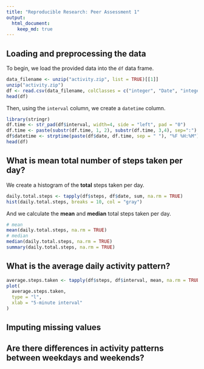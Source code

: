 ```yaml
---
title: "Reproducible Research: Peer Assessment 1"
output: 
  html_document:
    keep_md: true
---
```



## Loading and preprocessing the data

To begin, we load the provided data into the `df` data frame.

```r
data_filename <- unzip("activity.zip", list = TRUE)[[1]] 
unzip("activity.zip")
df <- read.csv(data_filename, colClasses = c("integer", "Date", "integer"))
head(df)
```

Then, using the `interval` column, we create a `datetime` column.

```r
library(stringr)
df.time <- str_pad(df$interval, width=4, side = "left", pad = "0")
df.time <- paste(substr(df.time, 1, 2), substr(df.time, 3,4), sep=":")
df$datetime <- strptime(paste(df$date, df.time, sep = " "), "%F %H:%M")
head(df)
```

## What is mean total number of steps taken per day?

We create a histogram of the **total** steps taken per day.

```r
daily.total.steps <- tapply(df$steps, df$date, sum, na.rm = TRUE)
hist(daily.total.steps, breaks = 10, col = "gray")
```

And we calculate the **mean** and **median** total steps taken per day.

```r
# mean
mean(daily.total.steps, na.rm = TRUE)
# median
median(daily.total.steps, na.rm = TRUE)
summary(daily.total.steps, na.rm = TRUE)
```

## What is the average daily activity pattern?

```r
average.steps.taken <- tapply(df$steps, df$interval, mean, na.rm = TRUE)
plot(
  average.steps.taken, 
  type = "l",
  xlab = "5-minute interval"
)
```

## Imputing missing values



## Are there differences in activity patterns between weekdays and weekends?
